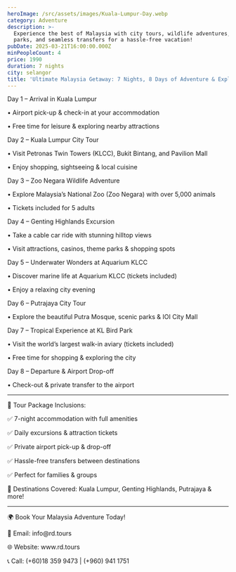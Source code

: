 ```yaml
---
heroImage: /src/assets/images/Kuala-Lumpur-Day.webp
category: Adventure
description: >-
  Experience the best of Malaysia with city tours, wildlife adventures, theme
  parks, and seamless transfers for a hassle-free vacation!
pubDate: 2025-03-21T16:00:00.000Z
minPeopleCount: 4
price: 1990
duration: 7 nights
city: selangor
title: 'Ultimate Malaysia Getaway: 7 Nights, 8 Days of Adventure & Exploration!'
---
```


Day 1 – Arrival in Kuala Lumpur

• Airport pick-up & check-in at your accommodation

• Free time for leisure & exploring nearby attractions




Day 2 – Kuala Lumpur City Tour

• Visit Petronas Twin Towers (KLCC), Bukit Bintang, and Pavilion Mall

• Enjoy shopping, sightseeing & local cuisine




Day 3 – Zoo Negara Wildlife Adventure

• Explore Malaysia’s National Zoo (Zoo Negara) with over 5,000 animals

• Tickets included for 5 adults




Day 4 – Genting Highlands Excursion

• Take a cable car ride with stunning hilltop views

• Visit attractions, casinos, theme parks & shopping spots




Day 5 – Underwater Wonders at Aquarium KLCC

• Discover marine life at Aquarium KLCC (tickets included)

• Enjoy a relaxing city evening




Day 6 – Putrajaya City Tour

• Explore the beautiful Putra Mosque, scenic parks & IOI City Mall




Day 7 – Tropical Experience at KL Bird Park

• Visit the world’s largest walk-in aviary (tickets included)

• Free time for shopping & exploring the city




Day 8 – Departure & Airport Drop-off

• Check-out & private transfer to the airport

***

📌 Tour Package Inclusions:




✅ 7-night accommodation with full amenities

✅ Daily excursions & attraction tickets

✅ Private airport pick-up & drop-off

✅ Hassle-free transfers between destinations

✅ Perfect for families & groups




📍 Destinations Covered: Kuala Lumpur, Genting Highlands, Putrajaya & more!

***

🌍 Book Your Malaysia Adventure Today!




📧 Email: info\@rd.tours

🌐 Website: www\.rd.tours

📞 Call: (+60)18 359 9473 | (+960) 941 1751
